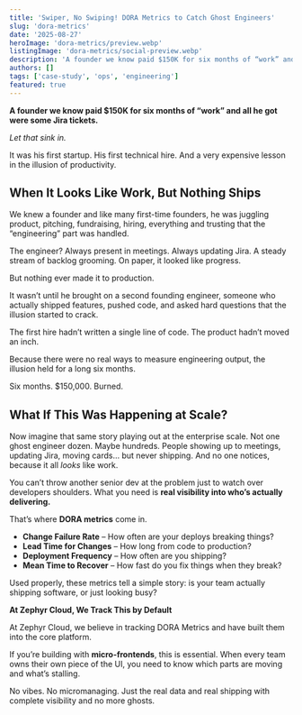 ```yaml
---
title: 'Swiper, No Swiping! DORA Metrics to Catch Ghost Engineers'
slug: 'dora-metrics'
date: '2025-08-27'
heroImage: 'dora-metrics/preview.webp'
listingImage: 'dora-metrics/social-preview.webp'
description: 'A founder we know paid $150K for six months of “work” and all he got were some Jira tickets.'
authors: []
tags: ['case-study', 'ops', 'engineering']
featured: true
---
```


**A founder we know paid $150K for six months of “work” and all he got were some Jira tickets.**

_Let that sink in._

It was his first startup. His first technical hire. And a very expensive lesson in the illusion of productivity.

## When It Looks Like Work, But Nothing Ships

We knew a founder and like many first-time founders, he was juggling product, pitching, fundraising, hiring, everything and trusting that the “engineering” part was handled.

The engineer? Always present in meetings. Always updating Jira. A steady stream of backlog grooming. On paper, it looked like progress.

But nothing ever made it to production.

It wasn’t until he brought on a second founding engineer, someone who actually shipped features, pushed code, and asked hard questions that the illusion started to crack.

The first hire hadn’t written a single line of code. The product hadn’t moved an inch.

Because there were no real ways to measure engineering output, the illusion held for a long six months.

Six months. $150,000. Burned.

## What If This Was Happening at Scale?

Now imagine that same story playing out at the enterprise scale. Not one ghost engineer dozen. Maybe hundreds. People showing up to meetings, updating Jira,
moving cards… but never shipping. And no one notices, because it all _looks_ like work.

You can’t throw another senior dev at the problem just to watch over developers shoulders. What you need is **real visibility into who’s actually delivering.**

That’s where **DORA metrics** come in.

- **Change Failure Rate** – How often are your deploys breaking things?
- **Lead Time for Changes** – How long from code to production?
- **Deployment Frequency** – How often are you shipping?
- **Mean Time to Recover** – How fast do you fix things when they break?

Used properly, these metrics tell a simple story: is your team actually shipping software, or just looking busy?

**At Zephyr Cloud, We Track This by Default**

At Zephyr Cloud, we believe in tracking DORA Metrics and have built them into the core platform.

If you’re building with **micro-frontends**, this is essential. When every team owns their own piece of the UI, you need to know which parts are moving and what’s stalling.

No vibes. No micromanaging. Just the real data and real shipping with complete visibility and no more ghosts.
